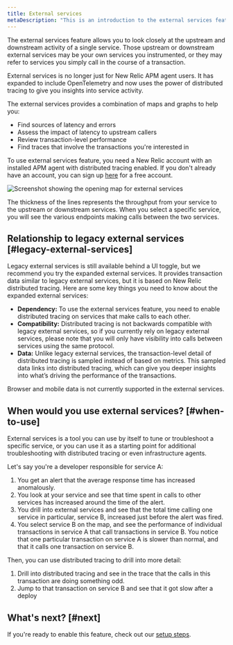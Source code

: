 ```yaml
---
title: External services
metaDescription: "This is an introduction to the external services feature"
---
```

The external services feature allows you to look closely at the upstream and downstream activity of a single service. Those upstream or downstream external services may be your own services you instrumented, or they may refer to services you simply call in the course of a transaction. 

External services is no longer just for New Relic APM agent users. It has expanded to include OpenTelemetry and now uses the power of distributed tracing to give you insights into service activity.

The external services provides a combination of maps and graphs to help you:

* Find sources of latency and errors
* Assess the impact of latency to upstream callers
* Review transaction-level performance
* Find traces that involve the transactions you're interested in

To use external services feature, you need a New Relic account with an installed APM agent with distributed tracing enabled. If you don't already have an account, you can sign up [here](https://newrelic.com/signup) for a free account.

![Screenshot showing the opening map for external services](./images/intro-example.png "Screenshot showing the opening map for external services")
<figcaption>The thickness of the lines represents the throughput from your service to the upstream or downstream services. When you select a specific service, you will see the various endpoints making calls between the two services.</figcaption>

## Relationship to legacy external services [#legacy-external-services]

Legacy external services is still available behind a UI toggle, but we recommend you try the expanded external services. It provides transaction data similar to legacy external services, but it is based on New Relic distributed tracing. Here are some key things you need to know about the expanded external services: 

  * **Dependency:** To use the external services feature, you need to enable distributed tracing on services that make calls to each other. 
  * **Compatibility:** Distributed tracing is not backwards compatible with legacy external services, so if you currently rely on legacy external services, please note that you will only have visibility into calls between services using the same protocol. 
  * **Data:** Unlike legacy external services, the transaction-level detail of distributed tracing is sampled instead of based on metrics. This sampled data links into distributed tracing, which can give you deeper insights into what’s driving the performance of the transactions. 

  <Callout variant="tip">
  Browser and mobile data is not currently supported in the external services.
  </Callout>

## When would you use external services? [#when-to-use]

External services is a tool you can use by itself to tune or troubleshoot a specific service, or you can use it as a starting point for additional troubleshooting with distributed tracing or even infrastructure agents. 

Let's say you're a developer responsible for service A:

  1. You get an alert that the average response time has increased anomalously.
  2. You look at your service and see that time spent in calls to other services has increased around the time of the alert.
  3. You drill into external services and see that the total time calling one service in particular, service B, increased just before the alert was fired.
  4. You select service B on the map, and see the performance of individual transactions in service A that call transactions in service B. You notice that one particular transaction on service A is slower than normal, and that it calls one transaction on service B.

Then, you can use distributed tracing to drill into more detail:

  1. Drill into distributed tracing and see in the trace that the calls in this transaction are doing something odd.
  2. Jump to that transaction on service B and see that it got slow after a deploy

## What's next? [#next]

If you're ready to enable this feature, check out our [setup steps](/docs/external-services/external-services-setup). 